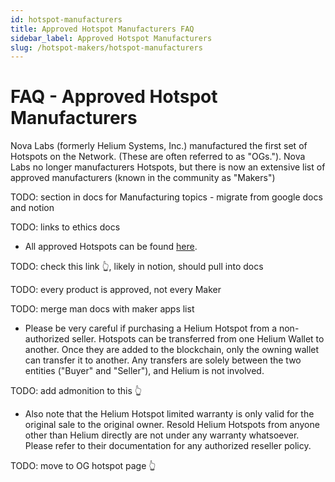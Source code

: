 ```yaml
---
id: hotspot-manufacturers
title: Approved Hotspot Manufacturers FAQ
sidebar_label: Approved Hotspot Manufacturers
slug: /hotspot-makers/hotspot-manufacturers
---
```


# FAQ - Approved Hotspot Manufacturers

Nova Labs (formerly Helium Systems, Inc.) manufactured the first set of Hotspots on the Network.
(These are often referred to as "OGs."). Nova Labs no longer manufacturers Hotspots, but there is
now an extensive list of approved manufacturers (known in the community as "Makers")


TODO: section in docs for Manufacturing topics - migrate from google docs and notion

TODO: links to ethics docs

- All approved Hotspots can be found [here](/mine-hnt).

TODO: check this link 👆, likely in notion, should pull into docs

TODO: every product is approved, not every Maker

TODO: merge man docs with maker apps list

- Please be very careful if purchasing a Helium Hotspot from a non-authorized seller. Hotspots can
  be transferred from one Helium Wallet to another. Once they are added to the blockchain, only the
  owning wallet can transfer it to another. Any transfers are solely between the two entities
  ("Buyer" and "Seller"), and Helium is not involved.

TODO: add admonition to this 👆

- Also note that the Helium Hotspot limited warranty is only valid for the original sale to the
  original owner. Resold Helium Hotspots from anyone other than Helium directly are not under any
  warranty whatsoever. Please refer to their documentation for any authorized reseller policy.

TODO: move to OG hotspot page 👆
